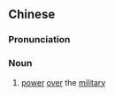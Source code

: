 {{also|军权}}
==Chinese==
{{zh-forms|s=军权}}

===Pronunciation===
{{zh-pron
|m=jūnquán
|h=pfs=kiûn-khièn
|cat=n
}}

===Noun===
{{zh-noun}}

# {{lb|zh|literary}} [[power]] [[over]] the [[military]]